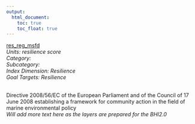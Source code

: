 ```yaml
---
output:
  html_document:
    toc: true
    toc_float: true
---
```


[res_reg_msfd](https://github.com/OHI-Science/bhi/blob/master/baltic/layers/res_reg_msfd_bhi2015.csv)\
*Units: resilience score*\
*Category:*\
*Subcategory:*\
*Index Dimension: Resilience*\
*Goal Targets: Resilience*\
<br>

Directive 2008/56/EC of the European Parliament and of the Council of 17 June 2008 establishing a framework for community action in the field of marine environmental policy\
*Will add more text here as the layers are prepared for the BHI2.0*



<br>


